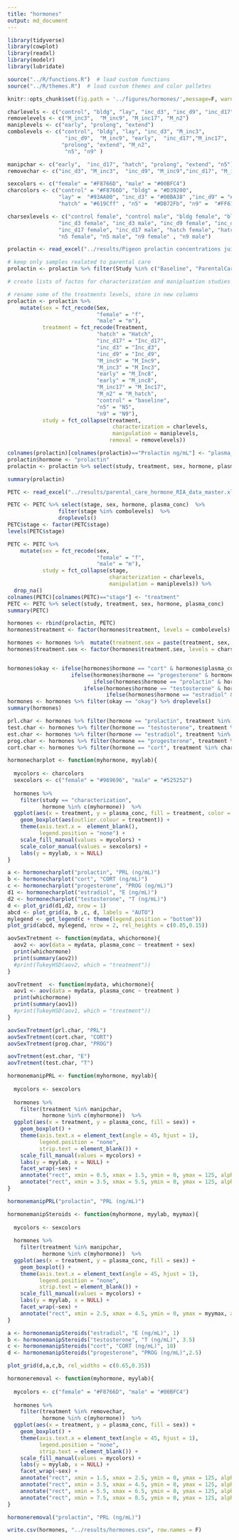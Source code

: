 ```yaml
---
title: "hormones"
output: md_document
---
```


```r
library(tidyverse)
library(cowplot)
library(readxl)
library(modelr)
library(lubridate)

source("../R/functions.R")  # load custom functions 
source("../R/themes.R")  # load custom themes and color palletes

knitr::opts_chunk$set(fig.path = '../figures/hormones/',message=F, warning=FALSE)
```

```r
charlevels <- c("control", "bldg", "lay", "inc_d3", "inc_d9", "inc_d17", "hatch", "n5", "n9" )
removelevels <- c("M_inc3",  "M_inc9", "M_inc17", "M_n2")
maniplevels <- c("early", "prolong", "extend")
combolevels <- c("control", "bldg", "lay", "inc_d3", "M_inc3",
                  "inc_d9",  "M_inc9", "early",  "inc_d17","M_inc17",  "hatch",
                 "prolong", "extend", "M_n2",
                  "n5", "n9" )

manipchar <- c("early",  "inc_d17", "hatch", "prolong", "extend", "n5")
removechar <- c("inc_d3", "M_inc3",  "inc_d9", "M_inc9","inc_d17", "M_inc17","hatch", "M_n2")

sexcolors <- c("female" = "#F8766D", "male" = "#00BFC4")
charcolors <- c("control" = "#F8766D", "bldg" = "#D39200",
                "lay" =  "#93AA00", "inc_d3" = "#00BA38" ,"inc_d9" = "#00C19F" , "inc_d17" =  "#00B9E3", 
                "hatch" = "#619Cff" , "n5" =  "#DB72Fb", "n9" =  "#FF61C3")

charsexlevels <- c("control female", "control male", "bldg female", "bldg male",  "lay female", "lay male",
                "inc_d3 female", "inc_d3 male", "inc_d9 female", "inc_d9 male",
                "inc_d17 female", "inc_d17 male", "hatch female", "hatch male", 
                "n5 female", "n5 male", "n9 female" , "n9 male")


```

```r
prolactin <- read_excel("../results/Pigeon prolactin concentrations juil 2018.xlsx", sheet = 1)

# keep only samples realated to parental care
prolactin <- prolactin %>% filter(Study %in% c("Baseline", "ParentalCare"))

# create lists of factos for characterization and manipluation studies

# rename some of the treatments levels, store in new columns
prolactin <- prolactin %>%
    mutate(sex = fct_recode(Sex,
                            "female" = "f",
                            "male" = "m"),
           treatment = fct_recode(Treatment,
                            "hatch" = "Hatch",
                            "inc_d17" = "Inc_d17",
                            "inc_d3" = "Inc_d3",
                            "inc_d9" = "Inc_d9",
                            "M_inc9" = "M_Inc9",
                            "M_inc3" = "M_Inc3",
                            "early" = "M_Inc8",
                            "early" = "M_inc8",
                            "M_inc17" = "M_Inc17",
                            "M_n2" = "M_hatch",
                            "control" = "baseline",
                            "n5" = "N5", 
                            "n9" = "N9"),
           study = fct_collapse(treatment,
                                 characterization = charlevels,
                                 manipulation = maniplevels,
                                removal = removelevels))

colnames(prolactin)[colnames(prolactin)=="Prolactin ng/mL"] <- "plasma_conc"
prolactin$hormone <- "prolactin"
prolactin <- prolactin %>% select(study, treatment, sex, hormone, plasma_conc)   %>% drop_na()

summary(prolactin)
```


```r
PETC <- read_excel("../results/parental_care_hormone_RIA_data_master.xlsx", sheet = 2)

PETC <- PETC %>% select(stage, sex, hormone, plasma_conc)  %>%
                filter(stage %in% combolevels)  %>%
                droplevels()  
PETC$stage <- factor(PETC$stage)
levels(PETC$stage)

PETC <- PETC %>%
    mutate(sex = fct_recode(sex,
                            "female" = "f",
                            "male" = "m"),
           study = fct_collapse(stage,
                                characterization = charlevels,
                                manipulation = maniplevels)) %>% 
  drop_na()
colnames(PETC)[colnames(PETC)=="stage"] <- "treatment"
PETC <- PETC %>% select(study, treatment, sex, hormone, plasma_conc)
summary(PETC)
```


```r
hormones <- rbind(prolactin, PETC)
hormones$treatment <- factor(hormones$treatment, levels = combolevels)

hormones <- hormones %>%  mutate(treatment.sex = paste(treatment, sex, sep = " ")) 
hormones$treatment.sex <- factor(hormones$treatment.sex, levels = charsexlevels)


hormones$okay <- ifelse(hormones$hormone == "cort" & hormones$plasma_conc > 30, "bad",
                    ifelse(hormones$hormone == "progesterone" & hormones$plasma_conc > 5, "bad", 
                           ifelse(hormones$hormone == "prolactin" & hormones$plasma_conc > 150, "bad", 
                        ifelse(hormones$hormone == "testosterone" & hormones$sex == "female", "bad",
                               ifelse(hormones$hormone == "estradiol" & hormones$sex == "male", "bad", "okay")))))
hormones <- hormones %>% filter(okay == "okay") %>% droplevels()
summary(hormones)

prl.char <- hormones %>% filter(hormone == "prolactin", treatment %in% charlevels)   %>%  droplevels()
test.char <- hormones %>% filter(hormone == "testosterone", treatment %in% charlevels)   %>%  droplevels()
est.char <- hormones %>% filter(hormone == "estradiol", treatment %in% charlevels)   %>%  droplevels()
prog.char <- hormones %>% filter(hormone == "progesterone", treatment %in% charlevels)   %>%  droplevels()
cort.char <- hormones %>% filter(hormone == "cort", treatment %in% charlevels)   %>%  droplevels()

```

```r
hormonecharplot <- function(myhormone, myylab){
  
  mycolors <- charcolors
  sexcolors <- c("female" = "#969696", "male" = "#525252")
  
  hormones %>% 
    filter(study == "characterization",
           hormone %in% c(myhormone))  %>% 
  ggplot(aes(x = treatment, y = plasma_conc, fill = treatment, color = sex)) +
    geom_boxplot(aes(outlier.colour = treatment)) +
    theme(axis.text.x =  element_blank(),
          legend.position = "none") +
    scale_fill_manual(values = mycolors) +
    scale_color_manual(values = sexcolors) +
    labs(y = myylab, x = NULL) 
}

a <- hormonecharplot("prolactin", "PRL (ng/mL)")
b <- hormonecharplot("cort", "CORT (ng/mL)")
c <- hormonecharplot("progesterone", "PROG (ng/mL)") 
d1 <- hormonecharplot("estradiol", "E (ng/mL)")
d2 <- hormonecharplot("testosterone", "T (ng/mL)")
d <- plot_grid(d1,d2, nrow = 1)
abcd <- plot_grid(a, b ,c, d, labels = "AUTO")
mylegend <- get_legend(c + theme(legend.position = "bottom"))
plot_grid(abcd, mylegend, nrow = 2, rel_heights = c(0.85,0.15))
```

```r
aovSexTretment <- function(mydata, whichormone){
  aov2 <- aov(data = mydata, plasma_conc ~ treatment + sex)
  print(whichormone)
  print(summary(aov2))
  #print(TukeyHSD(aov2, which = "treatment"))
}

aovTretment  <- function(mydata, whichormone){
  aov1 <- aov(data = mydata, plasma_conc ~ treatment )
  print(whichormone)
  print(summary(aov1))
  #print(TukeyHSD(aov1, which = "treatment"))
}

aovSexTretment(prl.char, "PRL")
aovSexTretment(cort.char, "CORT")
aovSexTretment(prog.char, "PROG")

aovTretment(est.char, "E")
aovTretment(test.char, "T")
```


```r
hormonemanipPRL <- function(myhormone, myylab){
  
  mycolors <- sexcolors
  
  hormones %>% 
    filter(treatment %in% manipchar,
           hormone %in% c(myhormone))  %>% 
  ggplot(aes(x = treatment, y = plasma_conc, fill = sex)) +
    geom_boxplot() + 
    theme(axis.text.x = element_text(angle = 45, hjust = 1),
          legend.position = "none",
          strip.text = element_blank()) +
    scale_fill_manual(values = mycolors) +
    labs(y = myylab, x = NULL) +
    facet_wrap(~sex) +
    annotate("rect", xmin = 0.5, xmax = 1.5, ymin = 0, ymax = 125, alpha = .2) +
    annotate("rect", xmin = 3.5, xmax = 5.5, ymin = 0, ymax = 125, alpha = .2) 
}

hormonemanipPRL("prolactin", "PRL (ng/mL)")

hormonemanipSteroids <- function(myhormone, myylab, myymax){
  
  mycolors <- sexcolors
  
  hormones %>% 
    filter(treatment %in% manipchar,
           hormone %in% c(myhormone))  %>% 
  ggplot(aes(x = treatment, y = plasma_conc, fill = sex)) +
    geom_boxplot() + 
    theme(axis.text.x = element_text(angle = 45, hjust = 1),
          legend.position = "none",
          strip.text = element_blank()) +
    scale_fill_manual(values = mycolors) +
    labs(y = myylab, x = NULL) +
    facet_wrap(~sex) +
    annotate("rect", xmin = 2.5, xmax = 4.5, ymin = 0, ymax = myymax, alpha = .2)
}

a <- hormonemanipSteroids("estradiol", "E (ng/mL)", 1)
b <- hormonemanipSteroids("testosterone", "T (ng/mL)", 3.5)
c <- hormonemanipSteroids("cort", "CORT (ng/mL)", 10)
d <- hormonemanipSteroids("progesterone", "PROG (ng/mL)",2.5)

plot_grid(d,a,c,b, rel_widths = c(0.65,0.35))
```
```r
hormoneremoval <- function(myhormone, myylab){
  
  mycolors <- c("female" = "#F8766D", "male" = "#00BFC4")
  
  hormones %>% 
    filter(treatment %in% removechar,
           hormone %in% c(myhormone))  %>% 
  ggplot(aes(x = treatment, y = plasma_conc, fill = sex)) +
    geom_boxplot() + 
    theme(axis.text.x = element_text(angle = 45, hjust = 1),
          legend.position = "none",
          strip.text = element_blank()) +
    scale_fill_manual(values = mycolors) +
    labs(y = myylab, x = NULL) +
    facet_wrap(~sex) +
    annotate("rect", xmin = 1.5, xmax = 2.5, ymin = 0, ymax = 125, alpha = .2) +
    annotate("rect", xmin = 3.5, xmax = 4.5, ymin = 0, ymax = 125, alpha = .2) +
    annotate("rect", xmin = 5.5, xmax = 6.5, ymin = 0, ymax = 125, alpha = .2) + 
    annotate("rect", xmin = 7.5, xmax = 8.5, ymin = 0, ymax = 125, alpha = .2) 
}

hormoneremoval("prolactin", "PRL (ng/mL)")
```

```r
write.csv(hormones, "../results/hormones.csv", row.names = F)
```